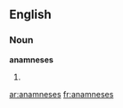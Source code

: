 ==English==

===Noun===
'''anamneses'''

# {{plural of|[[anamnesis]]}}

[[ar:anamneses]]
[[fr:anamneses]]